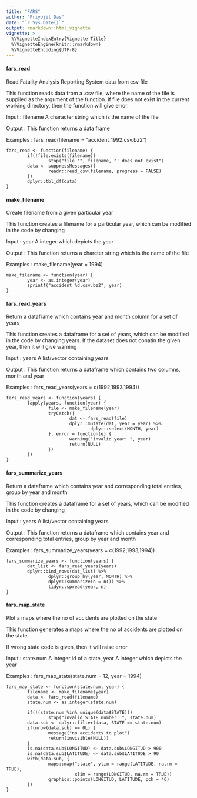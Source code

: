 ---
title: "FARS"
author: "Priyojit Das"
date: "`r Sys.Date()`"
output: rmarkdown::html_vignette
vignette: >
  %\VignetteIndexEntry{Vignette Title}
  %\VignetteEngine{knitr::rmarkdown}
  %\VignetteEncoding{UTF-8}
---
#### fars_read

Read Fatality Analysis Reporting System data from csv file
 
This function reads data from a .csv file, where the name of the file is supplied as the argument of the function.
If file does not exist in the current working directory, then the function will give error.

Input : filename A character string which is the name of the file

Output : This function returns a data frame

Examples : 
fars_read(filename = "accident_1992.csv.bz2")
```
fars_read <- function(filename) {
        if(!file.exists(filename))
                stop("file '", filename, "' does not exist")
        data <- suppressMessages({
                readr::read_csv(filename, progress = FALSE)
        })
        dplyr::tbl_df(data)
}
```
#### make_filename

Create filename from a given particular year
 
This function creates a filename for a particular year, which can be modified in
the code by changing \code{year}
 
Input : year A integer which depicts the year
 
Output : This function returns a charcter string which is the name of the file
 
Examples : 
make_filename(year = 1994)
```
make_filename <- function(year) {
        year <- as.integer(year)
        sprintf("accident_%d.csv.bz2", year)
}
```
#### fars_read_years

Return a dataframe which contains year and month column for a set of years
 
This function creates a dataframe for a set of years, which can be modified in
the code by changing years.
If the dataset does not conatin the given year, then it will give warning
 
Input : years A list/vector containing years
 
Output : This function returns a dataframe which contains two columns, month and year
 
Examples : 
fars_read_years(years = c(1992,1993,1994))
```
fars_read_years <- function(years) {
        lapply(years, function(year) {
                file <- make_filename(year)
                tryCatch({
                        dat <- fars_read(file)
                        dplyr::mutate(dat, year = year) %>% 
                                dplyr::select(MONTH, year)
                }, error = function(e) {
                        warning("invalid year: ", year)
                        return(NULL)
                })
        })
}
```
#### fars_summarize_years

Return a dataframe which contains year and corresponding total entries, group by year and month
 
This function creates a dataframe for a set of years, which can be modified in
the code by changing \code{year}
 
Input : years A list/vector containing years
 
Output : This function returns a dataframe which contains year and corresponding 
total entries, group by year and month
 
Examples : 
fars_summarize_years(years = c(1992,1993,1994))
```
fars_summarize_years <- function(years) {
        dat_list <- fars_read_years(years)
        dplyr::bind_rows(dat_list) %>% 
                dplyr::group_by(year, MONTH) %>% 
                dplyr::summarize(n = n()) %>%
                tidyr::spread(year, n)
}
```
#### fars_map_state

Plot a maps where the no of accidents are plotted on the state
 
This function generates a maps where the no of accidents are plotted on the 
state\code{year}

If wrong state code is given, then it will raise error
 
Input : state.num A integer id of a state, year A integer which depicts the year
 
Examples : 
fars_map_state(state.num = 12, year = 1994)
```
fars_map_state <- function(state.num, year) {
        filename <- make_filename(year)
        data <- fars_read(filename)
        state.num <- as.integer(state.num)

        if(!(state.num %in% unique(data$STATE)))
                stop("invalid STATE number: ", state.num)
        data.sub <- dplyr::filter(data, STATE == state.num)
        if(nrow(data.sub) == 0L) {
                message("no accidents to plot")
                return(invisible(NULL))
        }
        is.na(data.sub$LONGITUD) <- data.sub$LONGITUD > 900
        is.na(data.sub$LATITUDE) <- data.sub$LATITUDE > 90
        with(data.sub, {
                maps::map("state", ylim = range(LATITUDE, na.rm = TRUE),
                          xlim = range(LONGITUD, na.rm = TRUE))
                graphics::points(LONGITUD, LATITUDE, pch = 46)
        })
}
```